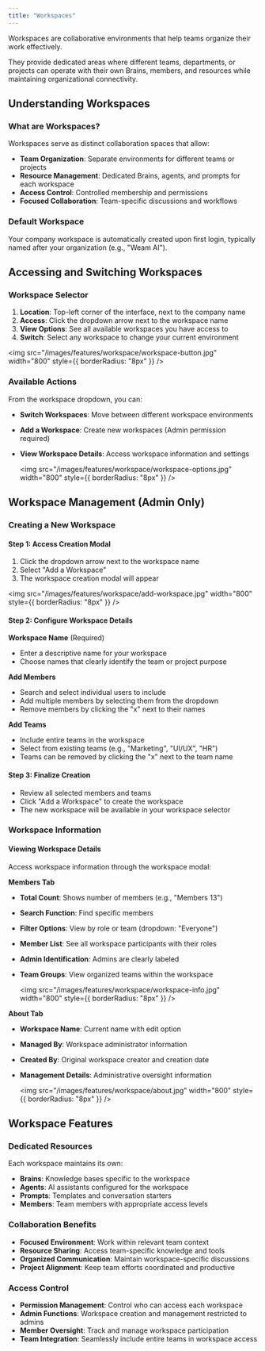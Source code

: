 ```yaml
---
title: "Workspaces"
---
```


Workspaces are collaborative environments that help teams organize their work effectively. 

They provide dedicated areas where different teams, departments, or projects can operate with their own Brains, members, and resources while maintaining organizational connectivity.

## Understanding Workspaces

### What are Workspaces?
Workspaces serve as distinct collaboration spaces that allow:
- **Team Organization**: Separate environments for different teams or projects
- **Resource Management**: Dedicated Brains, agents, and prompts for each workspace
- **Access Control**: Controlled membership and permissions
- **Focused Collaboration**: Team-specific discussions and workflows

### Default Workspace
Your company workspace is automatically created upon first login, typically named after your organization (e.g., "Weam AI").

## Accessing and Switching Workspaces

### Workspace Selector
1. **Location**: Top-left corner of the interface, next to the company name
2. **Access**: Click the dropdown arrow next to the workspace name
3. **View Options**: See all available workspaces you have access to
4. **Switch**: Select any workspace to change your current environment

  <img
    src="/images/features/workspace/workspace-button.jpg"
    width="800"
    style={{ borderRadius: "8px" }}
  />

### Available Actions
From the workspace dropdown, you can:
- **Switch Workspaces**: Move between different workspace environments
- **Add a Workspace**: Create new workspaces (Admin permission required)
- **View Workspace Details**: Access workspace information and settings

  <img
    src="/images/features/workspace/workspace-options.jpg"
    width="800"
    style={{ borderRadius: "8px" }}
  />

## Workspace Management (Admin Only)

### Creating a New Workspace

#### Step 1: Access Creation Modal
1. Click the dropdown arrow next to the workspace name
2. Select "Add a Workspace"
3. The workspace creation modal will appear

  <img
    src="/images/features/workspace/add-workspace.jpg"
    width="800"
    style={{ borderRadius: "8px" }}
  />

#### Step 2: Configure Workspace Details
**Workspace Name** (Required)
- Enter a descriptive name for your workspace
- Choose names that clearly identify the team or project purpose

**Add Members**
- Search and select individual users to include
- Add multiple members by selecting them from the dropdown
- Remove members by clicking the "x" next to their names

**Add Teams**
- Include entire teams in the workspace
- Select from existing teams (e.g., "Marketing", "UI/UX", "HR")
- Teams can be removed by clicking the "x" next to the team name

#### Step 3: Finalize Creation
- Review all selected members and teams
- Click "Add a Workspace" to create the workspace
- The new workspace will be available in your workspace selector

### Workspace Information

#### Viewing Workspace Details

Access workspace information through the workspace modal:

**Members Tab**
- **Total Count**: Shows number of members (e.g., "Members 13")
- **Search Function**: Find specific members
- **Filter Options**: View by role or team (dropdown: "Everyone")
- **Member List**: See all workspace participants with their roles
- **Admin Identification**: Admins are clearly labeled
- **Team Groups**: View organized teams within the workspace

  <img
    src="/images/features/workspace/workspace-info.jpg"
    width="800"
    style={{ borderRadius: "8px" }}
  />

**About Tab**
- **Workspace Name**: Current name with edit option
- **Managed By**: Workspace administrator information
- **Created By**: Original workspace creator and creation date
- **Management Details**: Administrative oversight information

  <img
    src="/images/features/workspace/about.jpg"
    width="800"
    style={{ borderRadius: "8px" }}
  />

## Workspace Features

### Dedicated Resources
Each workspace maintains its own:
- **Brains**: Knowledge bases specific to the workspace
- **Agents**: AI assistants configured for the workspace
- **Prompts**: Templates and conversation starters
- **Members**: Team members with appropriate access levels

### Collaboration Benefits
- **Focused Environment**: Work within relevant team context
- **Resource Sharing**: Access team-specific knowledge and tools
- **Organized Communication**: Maintain workspace-specific discussions
- **Project Alignment**: Keep team efforts coordinated and productive

### Access Control
- **Permission Management**: Control who can access each workspace
- **Admin Functions**: Workspace creation and management restricted to admins
- **Member Oversight**: Track and manage workspace participation
- **Team Integration**: Seamlessly include entire teams in workspace access